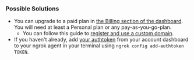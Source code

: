 ### Possible Solutions

- You can upgrade to a paid plan in [the Billing section of the dashboard](https://dashboard.ngrok.com/billing). You will need at least a Personal plan or any pay-as-you-go-plan.
  - You can follow this guide to [register and use a custom domain](/universal-gateway/custom-domains/).
- If you haven't already, add [your authtoken](https://dashboard.ngrok.com/get-started/your-authtoken) from your account dashboard to your ngrok agent in your terminal using `ngrok config add-authtoken TOKEN`.
